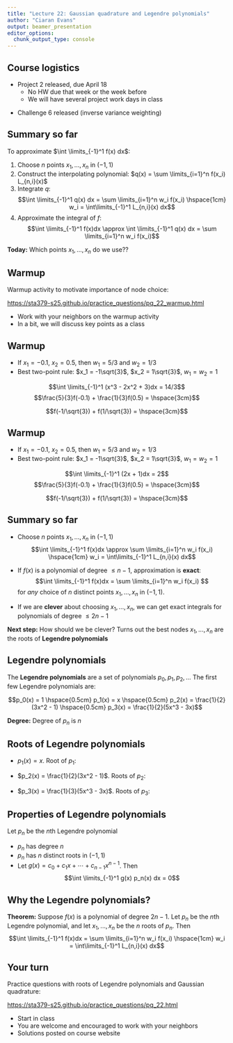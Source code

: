 ```yaml
---
title: "Lecture 22: Gaussian quadrature and Legendre polynomials"
author: "Ciaran Evans"
output: beamer_presentation
editor_options: 
  chunk_output_type: console
---
```


## Course logistics

* Project 2 released, due April 18
    * No HW due that week or the week before
    * We will have several project work days in class
    
\bigskip

* Challenge 6 released (inverse variance weighting)

## Summary so far

To approximate $\int \limits_{-1}^1 f(x) dx$:

1. Choose $n$ points $x_1,...,x_n$ in $(-1, 1)$
2. Construct the interpolating polynomial: $q(x) = \sum \limits_{i=1}^n f(x_i) L_{n,i}(x)$
3. Integrate $q$:
$$\int \limits_{-1}^1 q(x) dx = \sum \limits_{i=1}^n w_i f(x_i) \hspace{1cm} w_i = \int\limits_{-1}^1 L_{n,i}(x) dx$$
4. Approximate the integral of $f$:
$$\int \limits_{-1}^1 f(x)dx \approx \int \limits_{-1}^1 q(x) dx = \sum \limits_{i=1}^n w_i f(x_i)$$

**Today:** Which points $x_1,...,x_n$ do we use??

## Warmup

Warmup activity to motivate importance of node choice:

[https://sta379-s25.github.io/practice_questions/pq_22_warmup.html](https://sta379-s25.github.io/practice_questions/pq_22_warmup.html)

* Work with your neighbors on the warmup activity
* In a bit, we will discuss key points as a class

## Warmup

* If $x_1 = -0.1$, $x_2 = 0.5$, then $w_1 = 5/3$ and $w_2 = 1/3$
* Best two-point rule: $x_1 = -1\sqrt{3}$, $x_2 = 1\sqrt{3}$, $w_1 = w_2 = 1$

$$\int \limits_{-1}^1 (x^3 - 2x^2 + 3)dx = 14/3$$
$$\frac{5}{3}f(-0.1) + \frac{1}{3}f(0.5) = \hspace{3cm}$$

$$f(-1/\sqrt{3}) + f(1/\sqrt{3}) = \hspace{3cm}$$

## Warmup

* If $x_1 = -0.1$, $x_2 = 0.5$, then $w_1 = 5/3$ and $w_2 = 1/3$
* Best two-point rule: $x_1 = -1\sqrt{3}$, $x_2 = 1\sqrt{3}$, $w_1 = w_2 = 1$

$$\int \limits_{-1}^1 (2x + 1)dx = 2$$
$$\frac{5}{3}f(-0.1) + \frac{1}{3}f(0.5) = \hspace{3cm}$$

$$f(-1/\sqrt{3}) + f(1/\sqrt{3}) = \hspace{3cm}$$

## Summary so far

* Choose $n$ points $x_1,...,x_n$ in $(-1, 1)$
$$\int \limits_{-1}^1 f(x)dx \approx  \sum \limits_{i=1}^n w_i f(x_i) \hspace{1cm} w_i = \int\limits_{-1}^1 L_{n,i}(x) dx$$

* If $f(x)$ is a polynomial of degree $\leq n-1$, approximation is **exact**:
$$\int \limits_{-1}^1 f(x)dx =  \sum \limits_{i=1}^n w_i f(x_i) $$
for *any* choice of $n$ distinct points $x_1,...,x_n$ in $(-1, 1)$.

* If we are **clever** about choosing $x_1,...,x_n$, we can get exact integrals for polynomials of degree $\leq 2n-1$

**Next step:** How should we be clever? Turns out the best nodes $x_1,...,x_n$ are the roots of **Legendre polynomials**

## Legendre polynomials

The **Legendre polynomials** are a set of polynomials $p_0, p_1, p_2,...$ The first few Legendre polynomials are:

$$p_0(x) = 1 \hspace{0.5cm} p_1(x) = x \hspace{0.5cm} p_2(x) = \frac{1}{2}(3x^2 - 1) \hspace{0.5cm} p_3(x) = \frac{1}{2}(5x^3 - 3x)$$

**Degree:** Degree of $p_n$ is $n$

## Roots of Legendre polynomials

* $p_1(x) = x$. Root of $p_1$: 

\vspace{1cm}

* $p_2(x) = \frac{1}{2}(3x^2 - 1)$. Roots of $p_2$:

\vspace{2cm}

* $p_3(x) = \frac{1}{3}(5x^3 - 3x)$. Roots of $p_3$:

\vspace{2cm}

## Properties of Legendre polynomials

Let $p_n$ be the $n$th Legendre polynomial

* $p_n$ has degree $n$
* $p_n$ has $n$ distinct roots in $(-1, 1)$
* Let $g(x) = c_0 + c_1x + \cdots + c_{n-1} x^{n-1}$. Then
$$\int \limits_{-1}^1 g(x) p_n(x) dx = 0$$

\vspace{4cm}

## Why the Legendre polynomials?

**Theorem:** Suppose $f(x)$ is a polynomial of degree $2n - 1$. Let $p_n$ be the $n$th Legendre polynomial, and let $x_1,...,x_n$ be the $n$ roots of $p_n$. Then
$$\int \limits_{-1}^1 f(x)dx =  \sum \limits_{i=1}^n w_i f(x_i) \hspace{1cm} w_i = \int\limits_{-1}^1 L_{n,i}(x) dx$$

\vspace{4cm}

## Your turn

Practice questions with roots of Legendre polynomials and Gaussian quadrature:

[https://sta379-s25.github.io/practice_questions/pq_22.html](https://sta379-s25.github.io/practice_questions/pq_22.html)

* Start in class
* You are welcome and encouraged to work with your neighbors
* Solutions posted on course website
